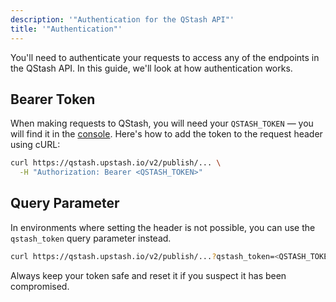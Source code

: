 ```yaml
---
description: '"Authentication for the QStash API"'
title: '"Authentication"'
---
```

You'll need to authenticate your requests to access any of the endpoints in the
QStash API. In this guide, we'll look at how authentication works.
## Bearer Token
When making requests to QStash, you will need your `QSTASH_TOKEN` — you will
find it in the [console](https://console.upstash.com/qstash). Here's how to add
the token to the request header using cURL:
```bash
curl https://qstash.upstash.io/v2/publish/... \
  -H "Authorization: Bearer <QSTASH_TOKEN>"
```
## Query Parameter
In environments where setting the header is not possible, you can use the `qstash_token` query parameter instead.
```bash
curl https://qstash.upstash.io/v2/publish/...?qstash_token=<QSTASH_TOKEN>
```
Always keep your token safe and reset it if you suspect it has been compromised.